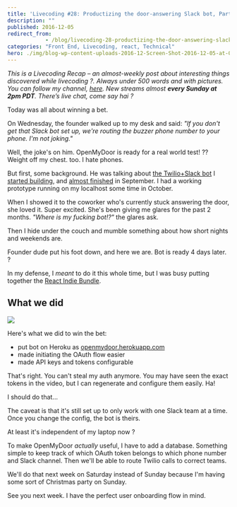 ```yaml
---
title: 'Livecoding #28: Productizing the door-answering Slack bot, Part 1'
description: ""
published: 2016-12-05
redirect_from: 
            - /blog/livecoding-28-productizing-the-door-answering-slack-bot-part1/swizec/7267
categories: "Front End, Livecoding, react, Technical"
hero: ./img/blog-wp-content-uploads-2016-12-Screen-Shot-2016-12-05-at-00.44.43.png
---
```

_This is a Livecoding Recap – an almost-weekly post about interesting things discovered while livecoding ?. Always under 500 words and with pictures. You can follow my channel, [here](https://livecoding.tv/swizec). New streams almost **every Sunday at 2pm PDT**. There’s live chat, come say hai ?_

Today was all about winning a bet.

On Wednesday, the founder walked up to my desk and said: _&quot;If you don&#x27;t get that Slack bot set up, we&#x27;re routing the buzzer phone number to your phone. I&#x27;m not joking.&quot;_

Well, the joke&#x27;s on him. OpenMyDoor is ready for a real world test! ?? Weight off my chest. too. I hate phones.

But first, some background. He was talking about [the Twilio+Slack bot](https://swizec.com/blog/make-slack-twilio-talk/swizec/7128) I [started building](https://swizec.com/blog/livecoding-22-a-door-answering-slackbot/swizec/7038), and [almost finished](https://swizec.com/blog/livecoding-23-slackbots-oauth/swizec/7065) in September. I had a working prototype running on my localhost some time in October.

When I showed it to the coworker who&#x27;s currently stuck answering the door, she loved it. Super excited. She&#x27;s been giving me glares for the past 2 months. _&quot;Where is my fucking bot!?&quot;_ the glares ask.

Then I hide under the couch and mumble something about how short nights and weekends are.

Founder dude put his foot down, and here we are. Bot is ready 4 days later. ?

In my defense, I _meant_ to do it this whole time, but I was busy putting together the [React Indie Bundle](http://www.reactindiebundle.com).

## What we did

![](./img/blog-wp-content-uploads-2016-12-Screen-Shot-2016-12-05-at-00.44.43.png)

Here&#x27;s what we did to win the bet:

- put bot on Heroku as [openmydoor.herokuapp.com](https://openmydoor.herokuapp.com/)
- made initiating the OAuth flow easier
- made API keys and tokens configurable

That&#x27;s right. You can&#x27;t steal my auth anymore. You may have seen the exact tokens in the video, but I can regenerate and configure them easily. Ha!

I should do that…

The caveat is that it&#x27;s still set up to only work with one Slack team at a time. Once you change the config, the bot is theirs.

At least it&#x27;s independent of my laptop now ?

To make OpenMyDoor _actually_ useful, I have to add a database. Something simple to keep track of which OAuth token belongs to which phone number and Slack channel. Then we&#x27;ll be able to route Twilio calls to correct teams.

We&#x27;ll do that next week on Saturday instead of Sunday because I&#x27;m having some sort of Christmas party on Sunday.

See you next week. I have the perfect user onboarding flow in mind.
